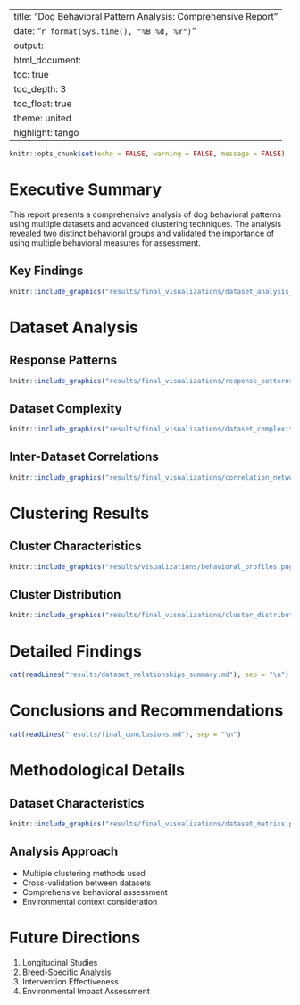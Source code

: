 
---
title: "Dog Behavioral Pattern Analysis: Comprehensive Report"
date: "`r format(Sys.time(), "%B %d, %Y")`"
output:
  html_document:
    toc: true
    toc_depth: 3
    toc_float: true
    theme: united
    highlight: tango
---

```r
knitr::opts_chunk$set(echo = FALSE, warning = FALSE, message = FALSE)
```

# Executive Summary

This report presents a comprehensive analysis of dog behavioral patterns using multiple datasets and advanced clustering techniques. The analysis revealed two distinct behavioral groups and validated the importance of using multiple behavioral measures for assessment.

## Key Findings

```r
knitr::include_graphics("results/final_visualizations/dataset_analysis_summary.png")
```

# Dataset Analysis

## Response Patterns

```r
knitr::include_graphics("results/final_visualizations/response_patterns_stacked.png")
```

## Dataset Complexity

```r
knitr::include_graphics("results/final_visualizations/dataset_complexity.png")
```

## Inter-Dataset Correlations

```r
knitr::include_graphics("results/final_visualizations/correlation_network.png")
```

# Clustering Results

## Cluster Characteristics

```r
knitr::include_graphics("results/visualizations/behavioral_profiles.png")
```

## Cluster Distribution

```r
knitr::include_graphics("results/final_visualizations/cluster_distribution.png")
```

# Detailed Findings

```r
cat(readLines("results/dataset_relationships_summary.md"), sep = "\n")
```

# Conclusions and Recommendations

```r
cat(readLines("results/final_conclusions.md"), sep = "\n")
```

# Methodological Details

## Dataset Characteristics

```r
knitr::include_graphics("results/final_visualizations/dataset_metrics.png")
```

## Analysis Approach
- Multiple clustering methods used
- Cross-validation between datasets
- Comprehensive behavioral assessment
- Environmental context consideration

# Future Directions

1. Longitudinal Studies
2. Breed-Specific Analysis
3. Intervention Effectiveness
4. Environmental Impact Assessment


